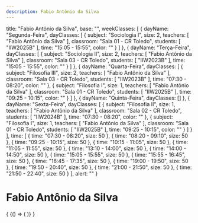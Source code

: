 ```yaml
---
description: Fabio Antônio da Silva
---
```

  title: "Fabio Antônio da Silva",
  base: "",
  weekClasses: [
    {
      dayName: "Segunda-Feira",
      dayClasses: [
        {
          subject: "Sociologia I",
          size: 2,
          teachers: [
            "Fabio Antônio da Silva"
          ],
          classroom: "Sala 01 - CR Toledo",
          students: [
            "IIW2025B"
          ],
          time: "15:05 - 15:55",
          color: ""
        }
      ]
    },
    {
      dayName: "Terça-Feira",
      dayClasses: [
        {
          subject: "Sociologia II",
          size: 2,
          teachers: [
            "Fabio Antônio da Silva"
          ],
          classroom: "Sala 03 - CR Toledo",
          students: [
            "IIW2023B"
          ],
          time: "15:05 - 15:55",
          color: ""
        }
      ]
    },
    {
      dayName: "Quarta-Feira",
      dayClasses: [
        {
          subject: "Filosofia III",
          size: 2,
          teachers: [
            "Fabio Antônio da Silva"
          ],
          classroom: "Sala 03 - CR Toledo",
          students: [
            "IIW2023B"
          ],
          time: "07:30 - 08:20",
          color: ""
        },
        {
          subject: "Filosofia I",
          size: 1,
          teachers: [
            "Fabio Antônio da Silva"
          ],
          classroom: "Sala 01 - CR Toledo",
          students: [
            "IIW2025B"
          ],
          time: "09:25 - 10:15",
          color: ""
        }
      ]
    },
    {
      dayName: "Quinta-Feira",
      dayClasses: []
    },
    {
      dayName: "Sexta-Feira",
      dayClasses: [
        {
          subject: "Filosofia II",
          size: 1,
          teachers: [
            "Fabio Antônio da Silva"
          ],
          classroom: "Sala 02 - CR Toledo",
          students: [
            "IIW2024B"
          ],
          time: "07:30 - 08:20",
          color: ""
        },
        {
          subject: "Filosofia I",
          size: 1,
          teachers: [
            "Fabio Antônio da Silva"
          ],
          classroom: "Sala 01 - CR Toledo",
          students: [
            "IIW2025B"
          ],
          time: "09:25 - 10:15",
          color: ""
        }
      ]
    }
  ],
  time: [
    {
      time: "07:30 - 08:20",
      size: 50
    },
    {
      time: "08:20 - 09:10",
      size: 50
    },
    {
      time: "09:25 - 10:15",
      size: 50
    },
    {
      time: "10:15 - 11:05",
      size: 50
    },
    {
      time: "11:05 - 11:55",
      size: 50
    },
    {
      time: "13:10 - 14:00",
      size: 50
    },
    {
      time: "14:00 - 14:50",
      size: 50
    },
    {
      time: "15:05 - 15:55",
      size: 50
    },
    {
      time: "15:55 - 16:45",
      size: 50
    },
    {
      time: "16:45 - 17:35",
      size: 50
    },
    {
      time: "19:00 - 19:50",
      size: 50
    },
    {
      time: "19:50 - 20:40",
      size: 50
    },
    {
      time: "21:00 - 21:50",
      size: 50
    },
    {
      time: "21:50 - 22:40",
      size: 50
    }
  ],
  alert: ""
}

# Fabio Antônio da Silva

<div>
  {
    <BrowserOnly>
      {() => (
        <Grid
          title={data.title}
          weekClasses={data.weekClasses}
          time={data.time}
        />
      )}
    </BrowserOnly>
  }
</div>
